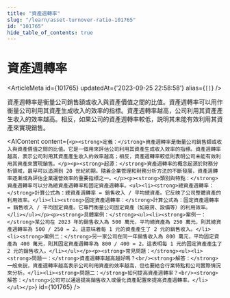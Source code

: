 ```yaml
---
title: "資產週轉率"
slug: "/learn/asset-turnover-ratio-101765"
id: "101765"
hide_table_of_contents: true
---
```



# 資產週轉率

<ArticleMeta id={101765} updatedAt={'2023-09-25 22:58:58'} alias={`[]`} />
<div className='border-solid border-b border-t-0 my-4 border-[var(--ifm-color-gray-300)]' />

資產週轉率是衡量公司銷售額或收入與資產價值之間的比值。資產週轉率可以用作衡量公司利用其資產生成收入的效率的指標。資產週轉率越高，公司利用其資產產生收入的效率越高。相反，如果公司的資產週轉率較低，説明其未能有效利用其資產來實現銷售。

<AIContent content={`<p><strong>定義：</strong>資產週轉率是衡量公司銷售額或收入與資產價值之間的比值。它是一個用來評估公司利用其資產生成收入效率的指標。資產週轉率越高，表示公司利用其資產產生收入的效率越高；相反，資產週轉率較低則表明公司未能有效利用其資產來實現銷售。</p><p><strong>起源：</strong>資產週轉率的概念起源於財務分析領域，最早可以追溯到 20 世紀初期。隨着企業管理和財務分析方法的不斷發展，資產週轉率逐漸成為評估企業運營效率的重要指標之一。</p><p><strong>類別與特點：</strong>資產週轉率可以分為總資產週轉率和固定資產週轉率。<ul><li><strong>總資產週轉率：</strong>計算公式為：總資產週轉率 = 銷售收入 / 平均總資產。它反映了公司整體資產的利用效率。</li><li><strong>固定資產週轉率：</strong>計算公式為：固定資產週轉率 = 銷售收入 / 平均固定資產。它專門衡量公司固定資產（如廠房、設備等）的利用效率。</li></ul></p><p><strong>具體案例：</strong><ul><li><strong>案例一：</strong>某公司在 2023 年的銷售收入為 500 萬元，平均總資產為 250 萬元，則其總資產週轉率為 500 / 250 = 2。這意味着每 1 元的資產產生了 2 元的銷售收入。</li><li><strong>案例二：</strong>另一家公司在同一年銷售收入為 800 萬元，平均固定資產為 400 萬元，則其固定資產週轉率為 800 / 400 = 2。這表明每 1 元的固定資產產生了 2 元的銷售收入。</li></ul></p><p><strong>常見問題：</strong><ul><li><strong>問題一：</strong>資產週轉率越高越好嗎？<br/><strong>解答：</strong>一般來説，資產週轉率越高表示公司利用資產的效率越高，但也要結合行業特點和公司實際情況來分析。</li><li><strong>問題二：</strong>如何提高資產週轉率？<br/><strong>解答：</strong>公司可以通過提高銷售收入或優化資產配置來提高資產週轉率。</li></ul></p>`} id={101765} />
